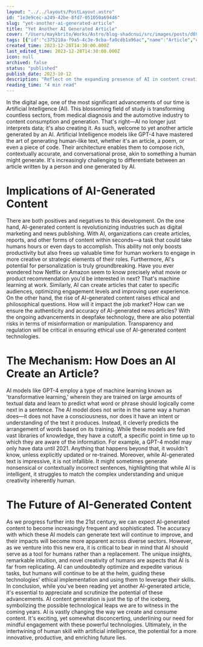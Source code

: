 ```yaml
---
layout: "../../layouts/PostLayout.astro"
id: "1e3e9cec-a249-42be-8fd7-051050a69446"
slug: "yet-another-ai-generated-article"
title: "Yet Another AI Generated Article"
cover: "/Users/maykbrito/Works/Astro/blog-shadcnui/src/images/posts/d69ed92ec2cccd1c0089aef669f9a5e8a3087a94c3654d2829a2337b783ad8af-cover.jpg"
tags: [{"id":"c375218a-f9a5-4c3e-9cba-fa0cdb1a96ac","name":"Article","color":"pink"}]
created_time: 2023-12-28T14:30:00.000Z
last_edited_time: 2023-12-28T14:30:00.000Z
icon: null
archived: false
status: "published"
publish_date: 2023-10-12
description: "Reflect on the expanding presence of AI in content creation, examining its advantages and potential implications for journalism and the future of human writers."
reading_time: "4 min read"
---
```



In the digital age, one of the most significant advancements of our time is Artificial Intelligence (AI). This blossoming field of study is transforming countless sectors, from medical diagnosis and the automotive industry to content consumption and generation. That's right—AI no longer just interprets data; it's also creating it. As such, welcome to yet another article generated by an AI.
Artificial Intelligence models like GPT-4 have mastered the art of generating human-like text, whether it's an article, a poem, or even a piece of code. Their architecture enables them to compose rich, contextually accurate, and conversational prose, akin to something a human might generate. It's increasingly challenging to differentiate between an article written by a person and one generated by AI.



# Implications of AI-Generated Content



There are both positives and negatives to this development. On the one hand, AI-generated content is revolutionizing industries such as digital marketing and news publishing. With AI, organizations can create articles, reports, and other forms of content within seconds—a task that could take humans hours or even days to accomplish. This ability not only boosts productivity but also frees up valuable time for human workers to engage in more creative or strategic elements of their roles.
Furthermore, AI's potential for personalization is truly groundbreaking. Have you ever wondered how Netflix or Amazon seem to know precisely what movie or product recommendation you'd be interested in next? That's machine learning at work. Similarly, AI can create articles that cater to specific audiences, optimizing engagement levels and improving user experience.
On the other hand, the rise of AI-generated content raises ethical and philosophical questions. How will it impact the job market? How can we ensure the authenticity and accuracy of AI-generated news articles? With the ongoing advancements in deepfake technology, there are also potential risks in terms of misinformation or manipulation. Transparency and regulation will be critical in ensuring ethical use of AI-generated content technologies.



# The Mechanism: How Does an AI Create an Article?



AI models like GPT-4 employ a type of machine learning known as 'transformative learning,' wherein they are trained on large amounts of textual data and learn to predict what word or phrase should logically come next in a sentence. The AI model does not write in the same way a human does—it does not have a consciousness, nor does it have an intent or understanding of the text it produces. Instead, it cleverly predicts the arrangement of words based on its training.
While these models are fed vast libraries of knowledge, they have a cutoff, a specific point in time up to which they are aware of the information. For example, a GPT-4 model may only have data until 2021. Anything that happens beyond that, it wouldn't know, unless explicitly updated or re-trained.
Moreover, while AI-generated text is impressive, it is not infallible. It might sometimes generate nonsensical or contextually incorrect sentences, highlighting that while AI is intelligent, it struggles to match the complex understanding and unique creativity inherently human.



# The Future of AI-Generated Content



As we progress further into the 21st century, we can expect AI-generated content to become increasingly frequent and sophisticated. The accuracy with which these AI models can generate text will continue to improve, and their impacts will become more apparent across diverse sectors.
However, as we venture into this new era, it is critical to bear in mind that AI should serve as a tool for humans rather than a replacement. The unique insights, remarkable intuition, and novel creativity of humans are aspects that AI is far from replicating. AI can undoubtedly optimize and expedite various tasks, but humans will continue to be at the helm, guiding these technologies' ethical implementation and using them to leverage their skills.
In conclusion, while you've been reading yet another AI-generated article, it's essential to appreciate and scrutinize the potential of these advancements. AI content generation is just the tip of the iceberg, symbolizing the possible technological leaps we are to witness in the coming years.
AI is vastly changing the way we create and consume content. It's exciting, yet somewhat disconcerting, underlining our need for mindful engagement with these powerful technologies. Ultimately, in the intertwining of human skill with artificial intelligence, the potential for a more innovative, productive, and enriching future lies.


